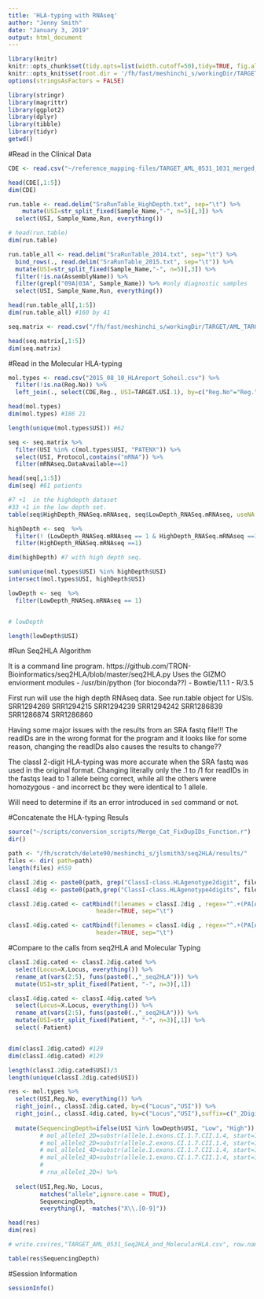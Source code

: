 ```yaml
---
title: 'HLA-typing with RNAseq'
author: "Jenny Smith"
date: "January 3, 2019"
output: html_document
---
```




```r
library(knitr)
knitr::opts_chunk$set(tidy.opts=list(width.cutoff=50),tidy=TRUE, fig.align='center', fig.height=5, fig.width=8)
knitr::opts_knit$set(root.dir = '/fh/fast/meshinchi_s/workingDir/TARGET/AML_TARGET/RNA/mRNAseq/analysis/2018.12.13_seq2HLA/')
options(stringsAsFactors = FALSE)
```


```r
library(stringr)
library(magrittr)
library(ggplot2)
library(dplyr)
library(tibble)
library(tidyr)
getwd()
```



#Read in the Clinical Data

```r
CDE <- read.csv("~/reference_mapping-files/TARGET_AML_0531_1031_merged_CDEs_10.29.18.csv")

head(CDE[,1:5])
dim(CDE)
```

```r
run.table <- read.delim("SraRunTable_HighDepth.txt", sep="\t") %>%
    mutate(USI=str_split_fixed(Sample_Name,"-", n=5)[,3]) %>%
  select(USI, Sample_Name,Run, everything())

# head(run.table)
dim(run.table)
```

```r
run.table_all <- read.delim("SraRunTable_2014.txt", sep="\t") %>%
  bind_rows(., read.delim("SraRunTable_2015.txt", sep="\t")) %>%
  mutate(USI=str_split_fixed(Sample_Name,"-", n=5)[,3]) %>%
  filter(!is.na(AssemblyName)) %>%
  filter(grepl("09A|03A", Sample_Name)) %>% #only diagnostic samples 
  select(USI, Sample_Name,Run, everything())

head(run.table_all[,1:5])
dim(run.table_all) #160 by 41
```

```r
seq.matrix <- read.csv("/fh/fast/meshinchi_s/workingDir/TARGET/AML_TARGET/SequencingDataMatrix/TARGET_AML_0531_1031_SeqDataAvailability_3.29.18.csv")

head(seq.matrix[,1:5])
dim(seq.matrix)
```


#Read in the Molecular HLA-typing

```r
mol.types <- read.csv("2015_08_10_HLAreport_Soheil.csv") %>%
  filter(!is.na(Reg.No)) %>%
  left_join(., select(CDE,Reg., USI=TARGET.USI.1), by=c("Reg.No"="Reg.")) 

head(mol.types)
dim(mol.types) #186 21

length(unique(mol.types$USI)) #62
```

```r
seq <- seq.matrix %>%
  filter(USI %in% c(mol.types$USI, "PATENX")) %>%
  select(USI, Protocol,contains("mRNA")) %>%
  filter(mRNAseq.DataAvailable==1)

head(seq[,1:5])
dim(seq) #61 patients 
```

```r
#7 +1  in the highdepth dataset
#33 +1 in the low depth set. 
table(seq$HighDepth_RNASeq.mRNAseq, seq$LowDepth_RNASeq.mRNAseq, useNA = "always") 
```

```r
highDepth <- seq  %>%
  filter(! (LowDepth_RNASeq.mRNAseq == 1 & HighDepth_RNASeq.mRNAseq ==1)) %>%
  filter(HighDepth_RNASeq.mRNAseq ==1)

dim(highDepth) #7 with high depth seq. 
```

```r
sum(unique(mol.types$USI) %in% highDepth$USI)
intersect(mol.types$USI, highDepth$USI)
```

```r
lowDepth <- seq  %>%
  filter(LowDepth_RNASeq.mRNAseq == 1) 


# lowDepth

length(lowDepth$USI)
```



#Run Seq2HLA Algorithm

It is a command line program. https://github.com/TRON-Bioinformatics/seq2HLA/blob/master/seq2HLA.py 
Uses the GIZMO enviorment modules
- /usr/bin/python (for bioconda??)
- Bowtie/1.1.1 
- R/3.5


First run will use the high depth RNAseq data. See run.table object for USIs. 
SRR1294269
SRR1294215
SRR1294239
SRR1294242
SRR1286839
SRR1286874
SRR1286860


Having some major issues with the results from an SRA fastq file!!! The readIDs are in the wrong format for the program and it looks like for some reason, changing the readIDs also causes the results to change?? 

The classI 2-digit HLA-typing was more accurate when the SRA fastq was used in the original format.
Changing literally only the .1 to /1 for readIDs in the fastqs lead to 1 allele being correct, while all the others were homozygous - and incorrect bc they were identical to 1 allele. 

Will need to determine if its an error introduced in `sed` command or not. 



#Concatenate the HLA-typing Resuls 

```r
source("~/scripts/conversion_scripts/Merge_Cat_FixDupIDs_Function.r")
dir()
```

```r
path <- "/fh/scratch/delete90/meshinchi_s/jlsmith3/seq2HLA/results/"
files <- dir( path=path)
length(files) #559
```


```r
classI.2dig <- paste0(path, grep("ClassI-class.HLAgenotype2digit", files, value=TRUE))
classI.4dig <- paste0(path,grep("ClassI-class.HLAgenotype4digits", files, value=TRUE))
```

```r
classI.2dig.cated <- catRbind(filenames = classI.2dig , regex="^.+(PA[A-Z]{4}-[0-9]{2}A.+R)_.+", 
                         header=TRUE, sep="\t")
```

```r
classI.4dig.cated <- catRbind(filenames = classI.4dig , regex="^.+(PA[A-Z]{4}-[0-9]{2}A.+R)_.+", 
                         header=TRUE, sep="\t")
```



#Compare to the calls from seq2HLA and Molecular Typing 

```r
classI.2dig.cated <- classI.2dig.cated %>%
  select(Locus=X.Locus, everything()) %>%
  rename_at(vars(2:5), funs(paste0(.,"_seq2HLA"))) %>%
  mutate(USI=str_split_fixed(Patient, "-", n=3)[,1])

classI.4dig.cated <- classI.4dig.cated %>%
  select(Locus=X.Locus, everything()) %>%
  rename_at(vars(2:5), funs(paste0(.,"_seq2HLA"))) %>%
  mutate(USI=str_split_fixed(Patient, "-", n=3)[,1]) %>%
  select(-Patient) 


dim(classI.2dig.cated) #129
dim(classI.4dig.cated) #129
```

```r
length(classI.2dig.cated$USI)/3
length(unique(classI.2dig.cated$USI))
```

```r
res <- mol.types %>%
  select(USI,Reg.No, everything()) %>%
  right_join(., classI.2dig.cated, by=c("Locus","USI")) %>%
  right_join(., classI.4dig.cated, by=c("Locus","USI"),suffix=c("_2Digit","_4Digit")) %>%
  
  mutate(SequencingDepth=ifelse(USI %in% lowDepth$USI, "Low", "High")) %>%
         # mol_allele1_2D=substr(allele.1.exons.CI.1.7.CII.1.4, start=1, stop=4), 
         # mol_allele2_2D=substr(allele.2.exons.CI.1.7.CII.1.4, start=1, stop=4), 
         # mol_allele1_4D=substr(allele.1.exons.CI.1.7.CII.1.4, start=1, stop=7), 
         # mol_allele2_4D=substr(allele.1.exons.CI.1.7.CII.1.4, start=1, stop=7),
         # 
         # rna_allele1_2D=) %>%
  
  select(USI,Reg.No, Locus,
         matches("allele",ignore.case = TRUE),
         SequencingDepth,
         everything(), -matches("X\\.[0-9]"))

head(res)
dim(res)

# write.csv(res,"TARGET_AML_0531_Seq2HLA_and_MolecularHLA.csv", row.names = FALSE)
```


```r
table(res$SequencingDepth)
```




#Session Information 

```r
sessionInfo()
```

